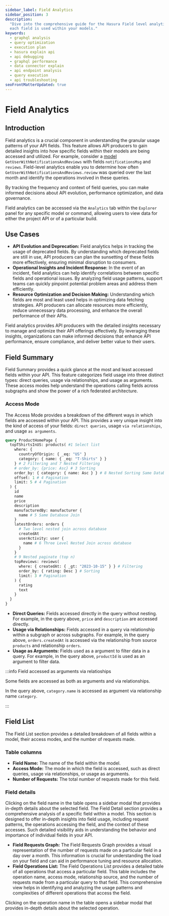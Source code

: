```yaml
---
sidebar_label: Field Analytics
sidebar_position: 3
description:
  "Dive into the comprehensive guide for the Hasura Field level analytics. Understand the fields frequency of access and how
  each field is used within your models."
keywords:
  - graphql analysis
  - query optimization
  - execution plan
  - hasura explain api
  - api debugging
  - graphql performance
  - data connector explain
  - api endpoint analysis
  - query execution
  - api troubleshooting
seoFrontMatterUpdated: true
---
```



# Field Analytics

## Introduction

Field analytics is a crucial component in understanding the granular usage patterns of your API fields. This feature
allows API producers to gain detailed insights into how specific fields within their models are being accessed and
utilized. For example, consider a [model](/supergraph-modeling/models.mdx) `GetUserWithNotificationsAndReviews` with fields `notificationsMsg` and `reviews`.
Field-level analytics enable you to determine how often `GetUserWithNotificationsAndReviews.review` was queried over the last month and identify the
operations involved in these queries.

By tracking the frequency and context of field queries, you can make informed decisions about API evolution, performance
optimization, and data governance.

Field analytics can be accessed via the `Analytics` tab within the `Explorer` panel for any specific model or command, allowing users to view data for either
the project API or of a particular build.

<Thumbnail src="/img/model-analytics/field-analytics.png" alt="Field Analytics" width="1000px" />

## Use Cases

- **API Evolution and Deprecation:** Field analytics helps in tracking the usage of deprecated fields. By understanding
  which deprecated fields are still in use, API producers can plan the sunsetting of these fields more effectively,
  ensuring minimal disruption to consumers.
- **Operational Insights and Incident Response:** In the event of an incident, field analytics can help identify
  correlations between specific fields and operational issues. By analyzing field usage patterns, support teams can
  quickly pinpoint potential problem areas and address them efficiently.
- **Resource Optimization and Decision Making:** Understanding which fields are most and least used helps in optimizing
  data fetching strategies. API producers can allocate resources more efficiently, reduce unnecessary data processing,
  and enhance the overall performance of their APIs.

Field analytics provides API producers with the detailed insights necessary to manage and optimize their API offerings
effectively. By leveraging these insights, organizations can make informed decisions that enhance API performance,
ensure compliance, and deliver better value to their users.

## Field Summary

Field Summary provides a quick glance at the most and least accessed fields within your API. This feature categorizes
field usage into three distinct types: direct queries, usage via relationships, and usage as arguments.
These access modes help understand the operations calling fields across subgraphs and show the power of a rich federated architecture.

<Thumbnail src="/img/model-analytics/field-summary.png" alt="Field Analytics" width="1000px" />

### Access Mode

The Access Mode provides a breakdown of the different ways in which fields are accessed within your API. This provides a very unique insight into the kind of access of your fields: `direct queries`, usage `via relationships`, and usage `as arguments`.

```graphql
query ProductHomePage {
  topTShirtsInUS: products( #1 Select list
    where: {
      countryOfOrigin: { _eq: "US" }
      category: { name: { _eq: "T-Shirts" } }
    } # 2 Filtering and 7 Nested Filtering
    # order_by: {price: Asc} # 3 Sorting
    order_by: { category: { name: Asc } } # 8 Nested Sorting Same Database
    offset: 1 # 4 Pagination
    limit: 5 # 4 Pagination
  ) {
    id
    name
    price
    description
    manufacturedBy: manufacturer {
      name # 5 Same Database Join
    }
    latestOrders: orders {
      # Two level nested join across database
      createdAt
      userActivity: user {
        name # 6 Three Level Nested Join across database
      }
    }
    # 9 Nested paginate (top n)
    topReviews: reviews(
      where: { createdAt: { _gt: "2023-10-15" } } # Filtering
      order_by: { rating: Desc } # Sorting
      limit: 3 # Pagination
    ) {
      rating
      text
    }
  }
}

```

- **Direct Queries:** Fields accessed directly in the query without nesting. For example, in the query above, `price`
  and `description` are accessed directly.
- **Usage via Relationships:** Fields accessed in a query via relationship within a subgraph or across subgraphs. For
  example, in the query above, `orders.createdAt` is accessed via the relationship from source `products` and
  relationship `orders`.
- **Usage as Arguments:** Fields used as a argument to filter data in a query. For example, in the query above,
  `productId` is used as an argument to filter data.

:::info Field accessed as arguments via relatioships

Some fields are accessed as both as arguments and via relationships.

In the query above, `category.name` is accessed as argument via relationship name `category`.

:::

## Field List

The Field List section provides a detailed breakdown of all fields within a model, their access modes, and the number of
requests made.

<Thumbnail src="/img/model-analytics/field-list.png" alt="Field Analytics" width="1000px" />

### Table columns

- **Field Name:** The name of the field within the model.
- **Access Mode:** The mode in which the field is accessed, such as direct queries, usage via relationships, or usage as
  arguments.
- **Number of Requests:** The total number of requests made for this field.

### Field details

Clicking on the field name in the table opens a sidebar modal that provides in-depth details about the selected field.
The Field Detail section provides a comprehensive analysis of a specific field within a model. This section is designed
to offer in-depth insights into field usage, including request patterns, the operations accessing the field, and the
context of these accesses. Such detailed visibility aids in understanding the behavior and importance of individual
fields in your API.

<Thumbnail src="/img/model-analytics/field-detail.png" alt="Field Analytics" width="1000px" />

- **Field Requests Graph:** The Field Requests Graph provides a visual representation of the number of requests made on a particular field in a day over a month. This information is crucial for understanding the load on your field and can aid in performance tuning and resource allocation.
- **Field Operations List:** The Field Operations List provides a detailed table of all operations that access a
  particular field. This table includes the operation name, access mode, relationship source, and the number of requests
  made from a particular query to that field. This comprehensive view helps in identifying and analyzing the usage
  patterns and complexities of different operations that access the field.

Clicking on the operation name in the table opens a sidebar modal that provides in-depth details about the selected
operation.

<Thumbnail src="/img/model-analytics/query-detail.png" alt="Field Analytics" width="1000px" />
